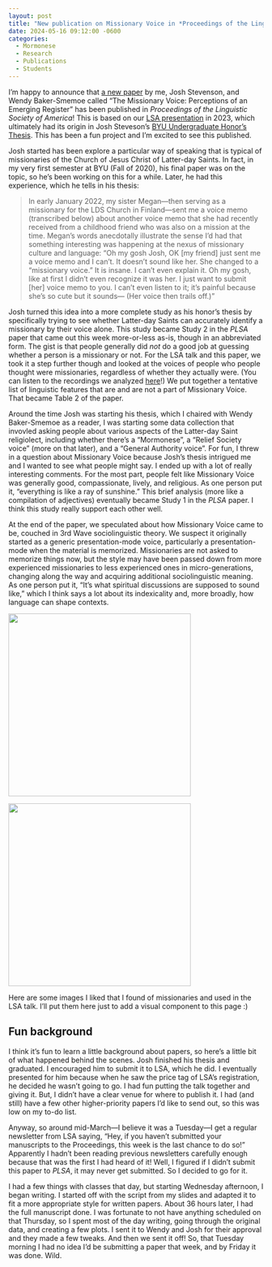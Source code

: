 ```yaml
---
layout: post
title: "New publication on Missionary Voice in *Proceedings of the Linguistic Society of America*"
date: 2024-05-16 09:12:00 -0600
categories: 
  - Mormonese
  - Research
  - Publications
  - Students
---
```


I'm happy to announce that [a new paper](https://journals.linguisticsociety.org/proceedings/index.php/PLSA/article/view/5701) by me, Josh Stevenson, and Wendy Baker-Smemoe called "The Missionary Voice: Perceptions of an Emerging Register" has been published in *Proceedings of the Linguistic Society of America*! This is based on our [LSA presentation](/downloads/240104-LSA2024_missionary_script.pdf) in 2023, which ultimately had its origin in Josh Steveson's [BYU Undergraduate Honor's Thesis](https://scholarsarchive.byu.edu/cgi/viewcontent.cgi?article=1336&context=studentpub_uht). This has been a fun project and I'm excited to see this published. 

Josh started has been explore a particular way of speaking that is typical of missionaries of the Church of Jesus Christ of Latter-day Saints. In fact, in my very first semester at BYU (Fall of 2020), his final paper was on the topic, so he's been working on this for a while. Later, he had this experience, which he tells in his thesis:

> In early January 2022, my sister Megan---then serving as a missionary for the LDS Church in Finland---sent me a voice memo (transcribed below) about another voice memo that she had recently received from a childhood friend who was also on a mission at the time. Megan’s words anecdotally illustrate the sense I’d had that something interesting was happening at the nexus of missionary culture and language: "Oh my gosh Josh, OK [my friend] just sent me a voice memo and I can’t. It doesn’t sound like her. She changed to a “missionary voice.” It is insane. I can’t even explain it. Oh my gosh, like at first I didn’t even recognize it was her. I just want to submit [her] voice memo to you. I can’t even listen to it; it’s painful because she’s so cute but it sounds--- (Her voice then trails off.)"

Josh turned this idea into a more complete study as his honor's thesis by specifically trying to see whether Latter-day Saints can accurately identify a missionary by their voice alone. This study became Study 2 in the *PLSA* paper that came out this week more-or-less as-is, though in an abbreviated form. The gist is that people generally did *not* do a good job at guessing whether a person is a missionary or not. For the LSA talk and this paper, we took it a step further though and looked at the voices of people who people thought were missionaries, regardless of whether they actually were. (You can listen to the recordings we analyzed [here](/data/missionary_voice/)!) We put together a tentative list of linguistic features that are and are not a part of Missionary Voice. That became Table 2 of the paper. 

Around the time Josh was starting his thesis, which I chaired with Wendy Baker-Smemoe as a reader, I was starting some data collection that invovled asking people about various aspects of the Latter-day Saint religiolect, including whether there's a "Mormonese", a "Relief Society voice" (more on that later), and a "General Authority voice". For fun, I threw in a question about Missionary Voice because Josh's thesis intrigued me and I wanted to see what people might say. I ended up with a lot of really interesting comments. For the most part, people felt like Missionary Voice was generally good, compassionate, lively, and religious. As one person put it, "everything is like a ray of sunshine." This brief analysis (more like a compilation of adjectives) eventually became Study 1 in the *PLSA* paper. I think this study really support each other well. 

At the end of the paper, we speculated about how Missionary Voice came to be, couched in 3rd Wave sociolinguistic theory. We suspect it originally started as a generic presentation-mode voice, particularly a presentation-mode when the material is memorized. Missionaries are not asked to memorize things now, but the style may have been passed down from more experienced missionaries to less experienced ones in micro-generations, changing along the way and acquiring additional sociolinguistic meaning. As one person put it, "It's what spiritual discussions are supposed to sound like," which I think says a lot about its indexicality and, more broadly, how language can shape contexts. 


::: {#fig-missionaries layout-ncol=2}

![](sisters.jpg){width=360}

![](elders.png){width=360}

Here are some images I liked that I found of missionaries and used in the LSA talk. I'll put them here just to add a visual component to this page :)
:::


## Fun background

I think it's fun to learn a little background about papers, so here's a little bit of what happened behind the scenes. Josh finished his thesis and graduated. I encouraged him to submit it to LSA, which he did. I eventually presented for him because when he saw the price tag of LSA's registration, he decided he wasn't going to go. I had fun putting the talk together and giving it. But, I didn't have a clear venue for where to publish it. I had (and still) have a few other higher-priority papers I'd like to send out, so this was low on my to-do list. 

Anyway, so around mid-March---I believe it was a Tuesday---I get a regular newsletter from LSA saying, "Hey, if you haven't submitted your manuscripts to the Proceedings, this week is the last chance to do so!" Apparently I hadn't been reading previous newsletters carefully enough because that was the first I had heard of it! Well, I figured if I didn't submit this paper to *PLSA*, it may never get submitted. So I decided to go for it. 

I had a few things with classes that day, but starting Wednesday afternoon, I began writing. I started off with the script from my slides and adapted it to fit a more appropriate style for written papers. About 36 hours later, I had the full manuscript done. I was fortunate to not have anything scheduled on that Thursday, so I spent most of the day writing, going through the original data, and creating a few plots. I sent it to Wendy and Josh for their approval and they made a few tweaks. And then we sent it off! So, that Tuesday morning I had no idea I'd be submitting a paper that week, and by Friday it was done. Wild. 